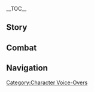 {{CharacterTabs}}
{{LanguageTabs}}
{{Stub|1={{Meta/VO|rm=1|tl=1}}}}
__TOC__
==Story==
{{VO/Story
|character           = Layla
|language            = ko
|name                = 레일라

<!-- Hello -->
|vo_01_01_title      = 첫 만남…
|vo_01_01_subtitle   = Hello
|vo_01_01_file       = VO_{language}{character} Hello.ogg
|vo_01_01_tx         = 하암… 안녕하세요, 저는 르타와히스트 학부에 재학 중인 학생 레일라에요. …음? 죄송해요, 어제 잠을 설쳐서 정신이 없네요, 방금 저와 「파티를 맺고 싶다」고 하셨나요?<br />아뇨 아뇨, 싫은 게 아니라 제 생활 패턴에 적응 못 하실까 봐 걱정돼서…. 그, 그럼… 잘 부탁드립니다!
|vo_01_01_rm         = 
|vo_01_01_tl         = 

<!-- Chats -->
|vo_02_01_title      = 잡담・주시
|vo_02_01_subtitle   = Chat: Gaze
|vo_02_01_file       = VO_{language}{character} Chat - Gaze.ogg
|vo_02_01_tx         = 별하늘을 바라보지 않아도, 별하늘은 영원히 우리를 주시하고 있죠
|vo_02_01_rm         = 
|vo_02_01_tl         = 

|vo_02_02_title      = 잡담・몽유
|vo_02_02_subtitle   = Chat: Sleepwalking
|vo_02_02_file       = VO_{language}{character} Chat - Sleepwalking.ogg
|vo_02_02_tx         = 다리가 쑤시네요… 후, 어제에 또 몽유를 했나 봐요
|vo_02_02_rm         = 
|vo_02_02_tl         = 

|vo_02_03_title      = 잡담・탄식
|vo_02_03_subtitle   = Chat: Woe Is Me
|vo_02_03_file       = VO_{language}{character} Chat - Woe Is Me.ogg
|vo_02_03_tx         = 흑흑… 왜 보고서와 논문은 끝이 없는 걸까요? 어째서?
|vo_02_03_rm         = 
|vo_02_03_tl         = 

<!-- Weather -->
|vo_03_01_title      = 비가 올 때…
|vo_03_01_subtitle   = When It Rains
|vo_03_01_file       = VO_{language}{character} When It Rains.ogg
|vo_03_01_tx         = 날씨가 정말 안 좋네요, 오늘 밤하늘을 관측하지 못하면…. 후우, 천문도 과제를 더 이상 미룰 수 없는데…
|vo_03_01_rm         = 
|vo_03_01_tl         = 

|vo_03_02_title      = 눈이 올 때…
|vo_03_02_subtitle   = When It Snows
|vo_03_02_file       = VO_{language}{character} When It Snows.ogg
|vo_03_02_tx         = 눈밭이 반짝거리는 게 꼭 하늘에서 반짝이는 별 같네요
|vo_03_02_rm         = 
|vo_03_02_tl         = 

|vo_03_03_title      = 햇살이 좋을 때…
|vo_03_03_subtitle   = When the Sun Is Out
|vo_03_03_file       = VO_{language}{character} When the Sun Is Out.ogg
|vo_03_03_tx         = 햇볕을 쬐고 있으니… 졸리네요… 이대로 잠을 자야겠어요…. 이미 이틀, 이틀이나 제대로 잠을…
|vo_03_03_rm         = 
|vo_03_03_tl         = 

|vo_03_04_title      = 사막에 있을 때…
|vo_03_04_subtitle   = In the Desert
|vo_03_04_file       = VO_{language}{character} In the Desert.ogg
|vo_03_04_tx         = 낮은 뜨겁고, 밤은 추워서 버, 버틸 수가 없어요
|vo_03_04_rm         = 
|vo_03_04_tl         = 

<!-- Greetings -->
|vo_04_01_title      = 아침 인사…
|vo_04_01_subtitle   = Good Morning
|vo_04_01_file       = VO_{language}{character} Good Morning.ogg
|vo_04_01_tx         = 푹 주무셨나요? 피곤하면 들어가서 조금 더 주무세요…. 저요? 전… 이미 적응해서…
|vo_04_01_rm         = 
|vo_04_01_tl         = 

|vo_04_02_title      = 점심 인사…
|vo_04_02_subtitle   = Good Afternoon
|vo_04_02_file       = VO_{language}{character} Good Afternoon.ogg
|vo_04_02_tx         = 별 궤적을 계산하고 있었어요. 아직 반밖에 안 끝났으니, 점심은 먼저 드세요…. 여기 각도가 잘못된 거 같은데…. 설, 설마 아니겠지…. 어디서부터 잘못된 걸까?
|vo_04_02_rm         = 
|vo_04_02_tl         = 

|vo_04_03_title      = 저녁 인사…
|vo_04_03_subtitle   = Good Evening
|vo_04_03_file       = VO_{language}{character} Good Evening.ogg
|vo_04_03_tx         = 오늘 밤은 일찍 누워서 최대한 빨리 자야겠어요. 위대하신 지혜의 신님이시여, 부디 푹 잘 수 있도록 절 보우해 주세요. 자, 그럼 이제 눈을 감을게요
|vo_04_03_rm         = 
|vo_04_03_tl         = 

|vo_04_04_title      = 굿나잇…
|vo_04_04_friendship = 4
|vo_04_04_subtitle   = Good Night
|vo_04_04_file       = VO_{language}{character} Good Night.ogg
|vo_04_04_tx         = …하, 또 뭐 때문에 고민인지 볼까? 음… 3년 치 성위표를 정리해야 하고, 중간보고 부록에 쓸 천문도도 더 그려야 하네…. 좋아, 이것부터 시작해야겠다.<br />음, 여긴 어쩐 일이야? 지금은 가장 중요한 수면시간이잖아. 나? 난 당연히 몽유 중이지
|vo_04_04_rm         = 
|vo_04_04_tl         = 

<!-- About -->
|vo_05_01_title      = 레일라 자신에 대해・점성학 이론
|vo_05_01_subtitle   = About {character}: Theoretical Astrology
|vo_05_01_file       = VO_{language}{character} About {character} - Theoretical Astrology.ogg
|vo_05_01_tx         = 교과서에 따르면: 「점성학 이론 지식으로 일상 속의 구체적인 고민거리를 해결하는 건 우리의 관심사가 아니다」고 해요. 실은 또 다른 이유가 있는데… 그건…. 음, 단가가 너무 높기 때문이죠. 여러 대 천문 관측기와 최소 1년치 천문도를 분석해야… 완벽한 답이 나오는데… 그걸로 내일 향신료 가격이 오를지 여부를 계산하는 건, 아무리 봐도 수지 타산이 맞지 않아요…
|vo_05_01_rm         = 
|vo_05_01_tl         = 

|vo_05_02_title      = 레일라 자신에 대해・이유
|vo_05_02_friendship = 6
|vo_05_02_subtitle   = About {character}: Reasoning
|vo_05_02_file       = VO_{language}{character} About {character} - Reasoning.ogg
|vo_05_02_tx         = 좋아하고 잘하는 일이 생겼으니, 버티고 나아가야죠. 그 길이 아무리 험난하고 경쟁이 심하며 졸업하기 힘들더라도… 잠깐, 졸업 못하면 장학금을 반납해야 하는데…. 아, 그냥 포기하고 집으로 돌아갈까요?
|vo_05_02_rm         = 
|vo_05_02_tl         = 

<!-- About Us -->
|vo_06_01_title      = 우리에 대해・동반
|vo_06_01_friendship = 4
|vo_06_01_subtitle   = About Us: Companionship
|vo_06_01_file       = VO_{language}{character} About Us - Companionship.ogg
|vo_06_01_tx         = 으흠, 나도 밤을 새우면서 과제 진도를 보충하고 싶지는 않아, 근데 그녀는 항상 일이 많아서 도와줄 수밖에 없어…. 너도 함께할래?
|vo_06_01_rm         = 
|vo_06_01_tl         = 

|vo_06_02_title      = 우리에 대해・세계 여행
|vo_06_02_friendship = 6
|vo_06_02_subtitle   = About Us: Traveling the World
|vo_06_02_file       = VO_{language}{character} About Us - Traveling the World.ogg
|vo_06_02_tx         = 제가 졸업하고 아카데미아에 남을 수 없다면, 당신과 함께 세계 여행을 떠나도 될까요?
|vo_06_02_rm         = 
|vo_06_02_tl         = 

<!-- Miscellany I -->
|vo_07_01_title      = 「신의 눈」에 대해…
|vo_07_01_friendship = 4
|vo_07_01_subtitle   = About the [[Vision]]
|vo_07_01_file       = VO_{language}{character} About the Vision.ogg
|vo_07_01_tx         = 하암… 뭐가 이렇게 밝은 거죠? 잘 때 불을 안 껐나… 아, 신의 눈이었네요. 어쩐지… 음, 아닌데, 제가 자기 전에… 신의 눈을 침대맡에 뒀던가요?
|vo_07_01_rm         = 
|vo_07_01_tl         = 

|vo_07_02_title      = 하고 싶은 이야기…
|vo_07_02_friendship = 4
|vo_07_02_subtitle   = Something to Share
|vo_07_02_file       = VO_{language}{character} Something to Share.ogg
|vo_07_02_tx         = 우리 학부 편집장의 성위표에는 모든 생명의 운명이 담겨있어요. 점성술 지식의 정점이죠. 처음 봤을 때 너무 놀라서 말이 안 나왔어요! 네? 관심이 생겼다고요? 단순 구경이라면… 신청해 볼게요. 허락받을 수 있을 거예요. 아마도요…
|vo_07_02_rm         = 
|vo_07_02_tl         = 

|vo_07_03_title      = 흥미있는 일…
|vo_07_03_subtitle   = Interesting Things
|vo_07_03_file       = VO_{language}{character} Interesting Things.ogg
|vo_07_03_tx         = 벌레를 잡는 식물은 없을까요? 제발 저를 좀 살려주세요. 밤에는 안 그래도 잠이 안 오는데, 벌레가 윙윙거리기까지 하거든요. 근데 아무리 찾아도 안 보이고… 흑흑…
|vo_07_03_rm         = 
|vo_07_03_tl         = 

<!-- About Others -->
|vo_08_01_title      = 모나에 대해…
|vo_08_01_friendship = 4
|vo_08_01_subtitle   = About [[Mona]]
|vo_08_01_file       = VO_{language}{character} About Mona.ogg
|vo_08_01_tx         = 명론파 학자들 사이에서 아스트로지스트・모나・메기스토스가 《스팀버드》에 발표한 점성학 글이 큰 인기를 끌고 있어요. 그 글은 전문성이 강하면서도 일반인들의 인기를 끌고 있죠. 그건 정말 어려운데…. 네? 어떻게 그 이름을 기억하냐고요? 훌륭한 사람은… 기억되고 존경받아야 하잖아요
|vo_08_01_rm         = 
|vo_08_01_tl         = 

|vo_08_02_title      = 리사에 대해…
|vo_08_02_friendship = 4
|vo_08_02_subtitle   = About [[Lisa]]
|vo_08_02_file       = VO_{language}{character} About Lisa.ogg
|vo_08_02_tx         = 아, 리사・민츠를 말하는 거군요, 소문에 따르면 2년 만에 졸업한 소론파 천재라고 들었어요. 저도 그런 머리가 있다면…. 몬드에서 리사를 본 적이 있다고요? 정, 정말인가요? 평소에 어떻게 공부하던가요? 어떤 책을 보고 어떤 일들을 했죠? 제가… 어디서부터 보고 배워야 할까요?
|vo_08_02_rm         = 
|vo_08_02_tl         = 

|vo_08_03_title      = 도리에 대해…
|vo_08_03_friendship = 4
|vo_08_03_quest      = Akasha Pulses, the Kalpa Flame Rises
|vo_08_03_subtitle   = About [[Dori]]
|vo_08_03_file       = VO_{language}{character} About Dori.ogg
|vo_08_03_tx         = 도, 리, 말인가요…. 큰마음 먹고 도리의 물건을 산 적이 있는데, 제가 흔쾌히 결제하는 걸 보곤 부자로 착각해서 계속 상품 홍보 전단을 보내더군요. 후우… 정말 큰 오해거든요! 그 물건을 사기 위해… 장학금은 물론이고 생활비까지 손대서 반년 동안 고기도 못 먹고 책도 할인할 때만 사면서 살았다고요…
|vo_08_03_rm         = 
|vo_08_03_tl         = 

|vo_08_04_title      = 사이노에 대해…
|vo_08_04_friendship = 4
|vo_08_04_subtitle   = About [[Cyno]]
|vo_08_04_file       = VO_{language}{character} About Cyno.ogg
|vo_08_04_tx         = 「대풍기관」님이 「일곱 성인의 소환」을 그렇게 잘하신다고요…. 아, 기회가 된다면 한판 붙어 보고 싶네요. 「일곱 성인의 소환」 같은 카드 게임은 연산 기술이 뛰어난 사람이 유리하거든요. 저는 아마… 혹시… 그분에게 지지 않을지도 몰라요
|vo_08_04_rm         = 
|vo_08_04_tl         = 

|vo_08_05_title      = 캔디스에 대해…
|vo_08_05_friendship = 4
|vo_08_05_subtitle   = About [[Candace]]
|vo_08_05_file       = VO_{language}{character} About Candace.ogg
|vo_08_05_tx         = 처음 몽유를 하고 깨어났을 때 그 사람을 만난 적이 있어요. 이름이 캔디스였군요. 그날의 기억이 아직도 생생해요…. 깨어나 보니 모든 보고서가 다 끝나 있어서, 마치… 별님이 드디어 제 소원을 듣고 보내주신 사도 같았어요, 흑흑… 정말 감동스러웠죠!
|vo_08_05_rm         = 
|vo_08_05_tl         = 

|vo_08_06_title      = 알하이탐에 대해…
|vo_08_06_friendship = 4
|vo_08_06_subtitle   = About [[Alhaitham]]
|vo_08_06_file       = VO_{language}{character} About Alhaitham.ogg
|vo_08_06_tx         = 서기관 정도 되는 사람이라면 프로젝트 입안 여부와 성공 여부를 고민할 필요 없겠죠. 아니다, 서기관이라면 프로젝트를 할 필요도 없겠군요. 정말 부럽네요…
|vo_08_06_rm         = 
|vo_08_06_tl         = 

|vo_08_07_title      = 작은 쿠사나리 화신에 대해…
|vo_08_07_friendship = 4
|vo_08_07_subtitle   = About [[Lesser Lord Kusanali]]
|vo_08_07_file       = VO_{language}{character} About Lesser Lord Kusanali.ogg
|vo_08_07_tx         = 위대하신 지혜의 신님이시여, 전 매일 밤새워서 복습하고 있습니다. 제발 시험에 통과하게 해주세요! 제발 부탁드립니다…
|vo_08_07_rm         = 
|vo_08_07_tl         = 

|vo_08_08_title      = 파루잔에 대해…
|vo_08_08_friendship = 4
|vo_08_08_subtitle   = About [[Faruzan]]
|vo_08_08_file       = VO_{language}{character} About Faruzan.ogg
|vo_08_08_tx         = 파루잔 선생님이 학생을 구하셨나요? 지론파 사람들 말에 따르면 선생님의 프로젝트는 비용 신청이 어려워서 학생을 구하기 어렵다고 해요. 어휴…
|vo_08_08_rm         = 
|vo_08_08_tl         = 

<!-- More About -->
|vo_09_01_title      = 레일라에 대해 알기・첫 번째
|vo_09_01_subtitle   = More About {character}: I
|vo_09_01_file       = VO_{language}{character} More About {character} - 01.ogg
|vo_09_01_tx         = 전 재능도 없고, 통찰력도 뛰어나지 않아서… 죽도록 노력해서야 겨우 아카데미아 입학시험을 통과했죠. 죄송해요…. 잡담은 여기까지 할게요. 아카데미아를 언급하니 문득 과제 진도 보고서가 떠올랐어요…. 아직 진도를 못 나갔거든요
|vo_09_01_rm         = 
|vo_09_01_tl         = 

|vo_09_02_title      = 레일라에 대해 알기・두 번째
|vo_09_02_friendship = 3
|vo_09_02_subtitle   = More About {character}: II
|vo_09_02_file       = VO_{language}{character} More About {character} - 02.ogg
|vo_09_02_tx         = 저와 지도 교수님의 사이요? 음… 뭐라고 할까…. 아, 오해 마세요. 지도 교수님은 정말 잘해주시거든요. 입학할 때 그분의 추천도 받았어요. 제가 힘들 때마다 항상 절 격려해 주시고, 논문도 한 편 더 부탁하시죠…
|vo_09_02_rm         = 
|vo_09_02_tl         = 

|vo_09_03_title      = 레일라에 대해 알기・세 번째
|vo_09_03_friendship = 4
|vo_09_03_subtitle   = More About {character}: III
|vo_09_03_file       = VO_{language}{character} More About {character} - 03.ogg
|vo_09_03_tx         = 아카데미아에는 수메르에서 가장 재능 있는 사람들이 모여있어요. 게다가 소름 돋을 정도로 똑똑한 외국 학자들도 정말 많거든요. 그러니 얼마나 경쟁이 심하겠어요! 그런 사람들이랑 같이 공부하다니…. 제게 정말 그럴 자격이 있을까요?
|vo_09_03_rm         = 
|vo_09_03_tl         = 

|vo_09_04_title      = 레일라에 대해 알기・네 번째
|vo_09_04_friendship = 5
|vo_09_04_subtitle   = More About {character}: IV
|vo_09_04_file       = VO_{language}{character} More About {character} - 04.ogg
|vo_09_04_tx         = 쉿, 조용, 그녀를 깨우지 말고 좀 더 자게 둬. 「그녀」가 누구냐고? 당연히 매일 과제 때문에 고민하는 레일라지. 그럼 난 누구냐고? 후후, 나도 레일라야
|vo_09_04_rm         = 
|vo_09_04_tl         = 

|vo_09_05_title      = 레일라에 대해 알기・다섯 번째
|vo_09_05_friendship = 6
|vo_09_05_subtitle   = More About {character}: V
|vo_09_05_file       = VO_{language}{character} More About {character} - 05.ogg
|vo_09_05_tx         = 그녀는 한잠 자면 과제가 끝나있는 게 「별하늘의 축복」이라고 생각하고 있다던데, 완전히 착각하고 있어…. 근데 그녀한테 알려주지는 마
|vo_09_05_rm         = 
|vo_09_05_tl         = 

<!-- Miscellany II -->
|vo_10_01_title      = 레일라의 취미…
|vo_10_01_subtitle   = {character}'s Hobbies...
|vo_10_01_file       = VO_{language}{character} Hobbies.ogg
|vo_10_01_tx         = 천문도를 그리는 건 정말 힘든 일이에요. 좋아하는 게 아니었다면 버티지 못했을 거예요. 자도 써야 하고, 계산도 해야 하고, 과거 별자리 기록도 봐야 하고… 하다 보면 하루가 흘러가 있죠. 하지만 정리 잘된 거대한 천문도를 보고 있으면 엄청난 성취감이 느껴져요
|vo_10_01_rm         = 
|vo_10_01_tl         = 

|vo_10_02_title      = 레일라의 고민…
|vo_10_02_subtitle   = {character}'s Troubles...
|vo_10_02_file       = VO_{language}{character} Troubles.ogg
|vo_10_02_tx         = 아카데미아에서 공부하기 전에는 수면의 질은 괜찮았거든요. 하지만 이곳에서 공부하고서부터…. 음, 스트레스 때문에 잠을 못 자고 있어요…. 매일 날이 밝을 때까지 푹 자보고 싶어요, 흑흑…
|vo_10_02_rm         = 
|vo_10_02_tl         = 

|vo_10_03_title      = 좋아하는 음식…
|vo_10_03_subtitle   = Favorite Food
|vo_10_03_file       = VO_{language}{character} Favorite Food.ogg
|vo_10_03_tx         = 매일 밤 자기 전에 항상 따뜻한 우유를 준비해요. 잘 자게 해달라고 마음속으로 세 번 외치고 마시죠
|vo_10_03_rm         = 
|vo_10_03_tl         = 

|vo_10_04_title      = 싫어하는 음식…
|vo_10_04_friendship = 4
|vo_10_04_subtitle   = Least Favorite Food
|vo_10_04_file       = VO_{language}{character} Least Favorite Food.ogg
|vo_10_04_tx         = 한 번은 신기한 상인이 파는 「수면 젤리」 효과가 엄청 좋다고 해서 장학금에 모은 용돈까지 써서 사 먹어봤죠. 정말 효과가 있어서 그때는 잠을 잘 잤어요. 하지만 한 상자에 20만 모라나 해서… 이, 이제 절대 사지 않을 거예요. 하나를 덤으로 준다고 해도 안 살 거예요. 두 개를 준다면… 생각은 해볼게요
|vo_10_04_rm         = 
|vo_10_04_tl         = 

<!-- Receiving a Gift -->
|vo_11_01_title      = 선물 획득・첫 번째
|vo_11_01_subtitle   = Receiving a Gift: I
|vo_11_01_file       = VO_{language}{character} Receiving a Gift - 01.ogg
|vo_11_01_tx         = 정말 대단해요, 당신은 못 하는 게 없어서 정말 부럽네요
|vo_11_01_rm         = 
|vo_11_01_tl         = 

|vo_11_02_title      = 선물 획득・두 번째
|vo_11_02_subtitle   = Receiving a Gift: II
|vo_11_02_file       = VO_{language}{character} Receiving a Gift - 02.ogg
|vo_11_02_tx         = …음, 괜찮네요
|vo_11_02_rm         = 
|vo_11_02_tl         = 

|vo_11_03_title      = 선물 획득・세 번째
|vo_11_03_subtitle   = Receiving a Gift: III
|vo_11_03_file       = VO_{language}{character} Receiving a Gift - 03.ogg
|vo_11_03_tx         = 그냥… 식당에서 뭐라도 좀 사 와서 먹을까요?
|vo_11_03_rm         = 
|vo_11_03_tl         = 

<!-- Birthday -->
|vo_12_01_title      = 생일…
|vo_12_01_subtitle   = Birthday
|vo_12_01_file       = VO_{language}{character} Birthday.ogg
|vo_12_01_tx         = 생일 축하해요, 선물로 미니 아스트롤라베를 드릴게요. 과거부터 미래까지 모든 인류의 운명을 목격한 별들의 시선을 받으며, 사막과 바다를 건너 종점에 도착하기를 빌게요
|vo_12_01_rm         = 
|vo_12_01_tl         = 

<!-- Feelings About Ascension -->
|vo_13_01_title      = 돌파의 느낌・기
|vo_13_01_ascension  = 1
|vo_13_01_subtitle   = Feelings About Ascension: Intro
|vo_13_01_file       = VO_{language}{character} Feelings About Ascension -  01.ogg
|vo_13_01_tx         = 레일라야, 레일라, 넌 더 부지런해야 해
|vo_13_01_rm         = 
|vo_13_01_tl         = 

|vo_13_02_title      = 돌파의 느낌・승
|vo_13_02_ascension  = 2
|vo_13_02_subtitle   = Feelings About Ascension: Building Up
|vo_13_02_file       = VO_{language}{character} Feelings About Ascension -  02.ogg
|vo_13_02_tx         = 레일라야, 레일라, 넌 부지런하지만 아직 지식이 부족해
|vo_13_02_rm         = 
|vo_13_02_tl         = 

|vo_13_03_title      = 돌파의 느낌・전
|vo_13_03_ascension  = 4
|vo_13_03_subtitle   = Feelings About Ascension: Climax
|vo_13_03_file       = VO_{language}{character} Feelings About Ascension -  03.ogg
|vo_13_03_tx         = 레일라야, 레일라, 넌 책도 부지런히 읽고 아는 것도 많지만, 나태해져선 안 돼. 게으름을 피우다 뒤처지면 비참한 결말을 맞이할 거야
|vo_13_03_rm         = 
|vo_13_03_tl         = 

|vo_13_04_title      = 돌파의 느낌・결
|vo_13_04_ascension  = 6
|vo_13_04_subtitle   = Feelings About Ascension: Conclusion
|vo_13_04_file       = VO_{language}{character} Feelings About Ascension -  04.ogg
|vo_13_04_tx         = 레일라야, 레일라, 너와 널 도와준 그 사람을 믿어야 해. 너희가 함께라면 뭐든 해결할 수 있을 거야!<br />후우… 모든 걱정은 다 던져버렸으니 어서 출발해요!
|vo_13_04_rm         = 
|vo_13_04_tl         = 
}}

==Combat==
{{Combat VO
|character              = Layla
|language               = ko

<!-- Elemental Skill -->
|skill_1_tx             = 차가운 별!
|skill_1_rm             = 
|skill_1_tl             = 
|skill_2_tx             = 방해하지 마세요!
|skill_2_rm             = 
|skill_2_tl             = 
|skill_3_tx             = 별의 가호
|skill_3_rm             = 
|skill_3_tl             = 

<!-- Elemental Burst -->
|burst_1_tx             = 별이여, 강림하소서
|burst_1_rm             = 
|burst_1_tl             = 
|burst_2_tx             = 혹한이여, 제 명을 따르세요
|burst_2_rm             = 
|burst_2_tl             = 
|burst_3_tx             = 두려워하지 마세요
|burst_3_rm             = 
|burst_3_tl             = 

<!-- Sprint Start -->
|sprint-s_1_file        = Sprint Start 01,Sprint Start 02,Sprint Start 03

<!-- Sprint End -->
|sprint-e_1_tx          = 
|sprint-e_1_tl          = 
|sprint-e_1_rm          = 

<!-- Deploying Wind Glider -->
|glider_1_file          = Deploying Wind Glider 01,Deploying Wind Glider 02,Deploying Wind Glider 03

<!-- Opening Treasure Chest -->
|chest_1_tx             = 노력 대비 효율이 좋네요
|chest_1_rm             = 
|chest_1_tl             = 
|chest_2_tx             = 역시 예리하시네요
|chest_2_rm             = 
|chest_2_tl             = 
|chest_3_tx             = 와! 잠이 확 깨는걸요
|chest_3_rm             = 
|chest_3_tl             = 

<!-- Low HP -->
|low-hp_1_tx            = 졸려요…
|low-hp_1_rm            = 
|low-hp_1_tl            = 
|low-hp_2_tx            = 망했다 망했어…
|low-hp_2_rm            = 
|low-hp_2_tl            = 
|low-hp_3_tx            = 지금 도망쳐도 늦지 않겠죠?
|low-hp_3_rm            = 
|low-hp_3_tl            = 

<!-- Ally at Low HP -->
|ally-low-hp_1_tx       = 일어나세요, 기절하면 안 돼요!
|ally-low-hp_1_tl       = 
|ally-low-hp_1_rm       = 
|ally-low-hp_2_tx       = 이럴 수가, 다치셨군요!
|ally-low-hp_2_tl       = 
|ally-low-hp_2_rm       = 

<!-- Fallen -->
|fallen_1_tx            = 영원한 잠…
|fallen_1_rm            = 
|fallen_1_tl            = 
|fallen_2_tx            = 죄송해요 교수님…
|fallen_2_rm            = 
|fallen_2_tl            = 
|fallen_3_tx            = 제발, 이건… 꿈이라고 해주세요…
|fallen_3_rm            = 
|fallen_3_tl            = 

<!-- Light Hit Taken -->
|hit-l_1_file           = Light Hit Taken 02
|hit-l_1_tx             = 
|hit-l_1_rm             = 
|hit-l_1_tl             = 
|hit-l_2_file           = Light Hit Taken 01,Light Hit Taken 03,Light Hit Taken 04,Light Hit Taken 05,Light Hit Taken 06

<!-- Heavy Hit Taken -->
|hit-h_1_tx             = 억지 부리지 마세요!
|hit-h_1_rm             = 
|hit-h_1_tl             = 
|hit-h_2_tx             = 이건 규칙 위반이에요!
|hit-h_2_rm             = 
|hit-h_2_tl             = 
|hit-h_3_file           = Heavy Hit Taken 03,Heavy Hit Taken 04,Heavy Hit Taken 05,Heavy Hit Taken 06

<!-- Joining Parrm-->
|join_1_tx              = 잠이 안 오니까 산책해야겠네요
|join_1_rm              = 
|join_1_tl              = 
|join_2_tx              = 휴가 신청은 했고… 혹시 잊은 건 없겠죠?
|join_2_rm              = 
|join_2_tl              = 
|join_3_tx              = 후우, 머리를 비우고 밖에서 기분 전환해야겠어요
|join_3_rm              = 
|join_3_tl              = 

<!-- Character Idles -->
|idle_1_file            = Standby 01,Standby 02

<!-- Light Attack -->
|atk-l_1_file           = Light Attack 01,Light Attack 02,Light Attack 03,Light Attack 04,Light Attack 05,Light Attack 06,Light Attack 07

<!-- Mid Attack -->
|atk-m_1_file           = Mid Attack 01,Mid Attack 02,Mid Attack 03

<!-- Heavy Attack -->
|atk-h_1_file           = Heavy Attack 01,Heavy Attack 02,Heavy Attack 03

<!-- Climbing -->
|climb_1_file           = Climbing 01,Climbing 02,Climbing 03

<!-- Climbing Breath -->
|climb-b_1_file         = Climbing Breath 01,Climbing Breath 02,Climbing Breath 03

<!-- Jumping -->
|jump_1_file            = Jumping 01,Jumping 02,Jumping 03,Jumping 04,Jumping 05
}}
<!--
==Translation Notes==
{{Reflist|group=TN •}}
-->

==Navigation==
{{Character Navbox|link type=vo-ko}}

[[Category:Character Voice-Overs]]